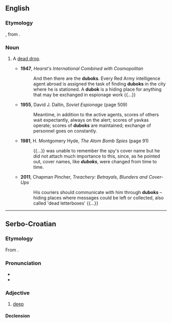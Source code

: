 ==English==

===Etymology===
{{bor|en|ru|дубо́к}}, from {{m|ru|дуб||oak tree}}.

===Noun===
{{en-noun}}

# {{lb|en|espionage}} A [[dead drop]].
#* '''1947''', ''Hearst's International Combined with Cosmopolitan''
#*: And then there are the '''duboks'''. Every Red Army intelligence agent abroad is assigned the task of finding '''duboks''' in the city where he is stationed. A '''dubok''' is a hiding place for anything that may be exchanged in espionage work {{...}}
#* '''1955''', David J. Dallin, ''Soviet Espionage'' (page 509)
#*: Meantime, in addition to the active agents, scores of others wait expectantly, always on the alert; scores of yavkas operate; scores of '''duboks''' are maintained; exchange of personnel goes on constantly.
#* '''1981''', H. Montgomery Hyde, ''The Atom Bomb Spies'' (page 91)
#*: {{...}} was unable to remember the spy's cover name but he did not attach much importance to this, since, as he pointed out, cover names, like '''''duboks''''', were changed from time to time.
#* '''2011''', Chapman Pincher, ''Treachery: Betrayals, Blunders and Cover-Ups''
#*: His couriers should communicate with him through '''duboks''' – hiding places where messages could be left or collected, also called 'dead letterboxes' {{...}}

----

==Serbo-Croatian==

===Etymology===
From {{inh|sh|sla-pro|*glǫbokъ}}.

===Pronunciation===
* {{IPA|sh|/dǔbok/}}
* {{hyphenation|sh|du|bok}}

===Adjective===
{{sh-adj|head=dùbok|def=dùbokī|comp=dȕbljī}}

# [[deep]]

====Declension====
{{sh-adj-full|dubok|o|dublj|e}}